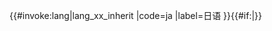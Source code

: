 <includeonly>{{#invoke:lang|lang_xx_inherit
|code=ja
|label=日语
}}{{#if:{{{2|}}}|{{Main other|[[Category:使用Lang-ja中第二個匿名參數的條目]]}}}}</includeonly><noinclude>
{{Documentation
|1=Template:Lang-x/doc
|content={{Template:Lang-x/doc
         |category=含有日語的條目
         |tracking-category=使用Lang-ja中第二個匿名參數的條目
         }}
}}
[[Category:日本-琉球語系多語言支持模板|{{PAGENAME}}]]
</noinclude>